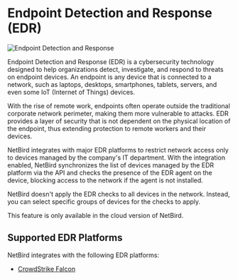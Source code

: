 # Endpoint Detection and Response (EDR)

![Endpoint Detection and Response](/docs-static/img/how-to-guides/endpoint-detection-and-response/edr-integrations.png)

Endpoint Detection and Response (EDR) is a cybersecurity technology designed to help organizations detect, investigate,
and respond to threats on endpoint devices. An endpoint is any device that is connected to a network, such as laptops,
desktops, smartphones, tablets, servers, and even some IoT (Internet of Things) devices.

With the rise of remote work, endpoints often operate outside the traditional corporate network perimeter,
making them more vulnerable to attacks. EDR provides a layer of security that is not dependent on the physical location
of the endpoint, thus extending protection to remote workers and their devices.

NetBird integrates with major EDR platforms to restrict network access only to devices managed by the company's IT department.
With the integration enabled, NetBird synchronizes the list of devices managed by the EDR platform via the API and
checks the presence of the EDR agent on the device, blocking access to the network if the agent is not installed.

NetBird doesn't apply the EDR checks to all devices in the network. Instead, you can select specific groups of devices for
the checks to apply.

<Note>
     This feature is only available in the cloud version of NetBird.
</Note>

## Supported EDR Platforms

NetBird integrates with the following EDR platforms:

* [CrowdStrike Falcon](/how-to/crowdstrike-edr)
